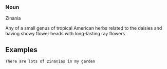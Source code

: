 === Noun ===
Zinania

Any of a small genus of tropical American herbs related to the daisies and having showy flower heads with long-lasting ray flowers 



==Examples==
 There are lots of zinanias in my garden